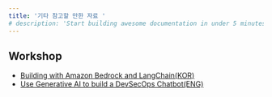 ```yaml
---
title: '기타 참고할 만한 자료 '
# description: 'Start building awesome documentation in under 5 minutes'
---
```


## Workshop
- [Building with Amazon Bedrock and LangChain(KOR) ](https://catalog.workshops.aws/building-with-amazon-bedrock-langchain/ko-KR)
- [Use Generative AI to build a DevSecOps Chatbot(ENG) ](https://catalog.us-east-1.prod.workshops.aws/workshops/75a20314-5e15-4246-9352-3643d9dafc43/en-US)